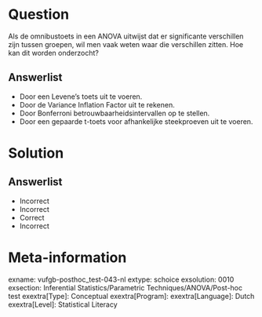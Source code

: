 Question
========

Als de omnibustoets in een ANOVA uitwijst dat er significante verschillen zijn tussen groepen, wil men vaak weten waar die verschillen zitten. Hoe kan dit worden onderzocht?
  
Answerlist
----------
* Door een Levene’s toets uit te voeren.
* Door de Variance Inflation Factor uit te rekenen.
* Door Bonferroni betrouwbaarheidsintervallen op te stellen.
* Door een gepaarde t-toets voor afhankelijke steekproeven uit te voeren.

Solution
========

Answerlist
----------
* Incorrect
* Incorrect
* Correct
* Incorrect

Meta-information
================
exname: vufgb-posthoc_test-043-nl
extype: schoice
exsolution: 0010
exsection: Inferential Statistics/Parametric Techniques/ANOVA/Post-hoc test
exextra[Type]: Conceptual
exextra[Program]: 
exextra[Language]: Dutch
exextra[Level]: Statistical Literacy